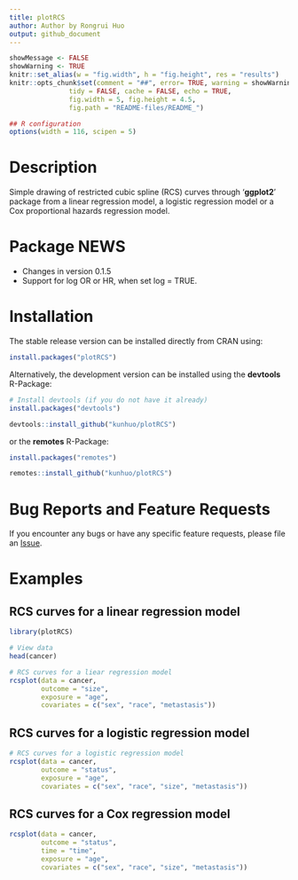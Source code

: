 ```yaml
---
title: plotRCS
author: Author by Rongrui Huo
output: github_document
---
```


```r
showMessage <- FALSE
showWarning <- TRUE
knitr::set_alias(w = "fig.width", h = "fig.height", res = "results")
knitr::opts_chunk$set(comment = "##", error= TRUE, warning = showWarning, message = showMessage,
               tidy = FALSE, cache = FALSE, echo = TRUE,
               fig.width = 5, fig.height = 4.5,
               fig.path = "README-files/README_")

## R configuration
options(width = 116, scipen = 5)
```

# Description

Simple drawing of restricted cubic spline (RCS) curves through '**ggplot2**' package from a linear regression model, a logistic regression model or a Cox proportional hazards regression model.

# Package NEWS

* Changes in version 0.1.5
* Support for log OR or HR, when set log = TRUE.

# Installation

The stable release version can be installed directly from CRAN using:
```r
install.packages("plotRCS")
```

Alternatively, the development version can be installed using the **devtools** R-Package:
```r
# Install devtools (if you do not have it already)
install.packages("devtools")

devtools::install_github("kunhuo/plotRCS")
```

or the **remotes** R-Package:
```r
install.packages("remotes")

remotes::install_github("kunhuo/plotRCS")
```

# Bug Reports and Feature Requests

If you encounter any bugs or have any specific feature requests, please file an [Issue](https://github.com/KunHuo/plotRCS/issues).

# Examples

## RCS curves for a linear regression model

```r
library(plotRCS)

# View data
head(cancer)

# RCS curves for a liear regression model
rcsplot(data = cancer,
        outcome = "size",
        exposure = "age",
        covariates = c("sex", "race", "metastasis"))
```

## RCS curves for a logistic regression model

```r
# RCS curves for a logistic regression model
rcsplot(data = cancer,
        outcome = "status",
        exposure = "age",
        covariates = c("sex", "race", "size", "metastasis"))
```


## RCS curves for a Cox regression model

```r
rcsplot(data = cancer,
        outcome = "status",
        time = "time",
        exposure = "age",
        covariates = c("sex", "race", "size", "metastasis"))
```

